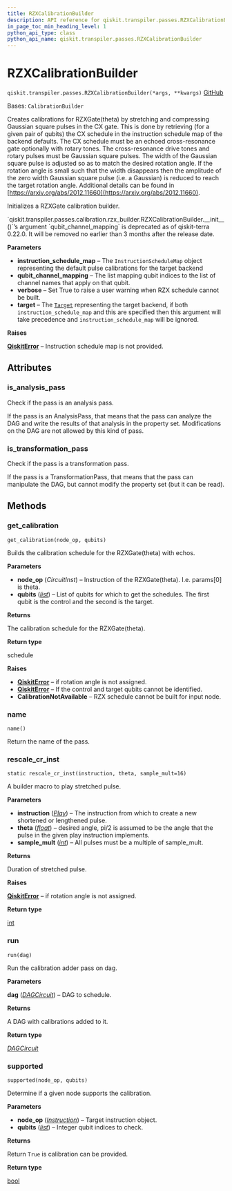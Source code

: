```yaml
---
title: RZXCalibrationBuilder
description: API reference for qiskit.transpiler.passes.RZXCalibrationBuilder
in_page_toc_min_heading_level: 1
python_api_type: class
python_api_name: qiskit.transpiler.passes.RZXCalibrationBuilder
---
```


# RZXCalibrationBuilder

<span id="qiskit.transpiler.passes.RZXCalibrationBuilder" />

`qiskit.transpiler.passes.RZXCalibrationBuilder(*args, **kwargs)` [GitHub](https://github.com/qiskit/qiskit/tree/stable/0.25/qiskit/transpiler/passes/calibration/rzx_builder.py "view source code")

Bases: `CalibrationBuilder`

Creates calibrations for RZXGate(theta) by stretching and compressing Gaussian square pulses in the CX gate. This is done by retrieving (for a given pair of qubits) the CX schedule in the instruction schedule map of the backend defaults. The CX schedule must be an echoed cross-resonance gate optionally with rotary tones. The cross-resonance drive tones and rotary pulses must be Gaussian square pulses. The width of the Gaussian square pulse is adjusted so as to match the desired rotation angle. If the rotation angle is small such that the width disappears then the amplitude of the zero width Gaussian square pulse (i.e. a Gaussian) is reduced to reach the target rotation angle. Additional details can be found in [https://arxiv.org/abs/2012.11660](https://arxiv.org/abs/2012.11660).

Initializes a RZXGate calibration builder.

<Admonition title="Deprecated since version 0.22.0" type="danger">
  `qiskit.transpiler.passes.calibration.rzx_builder.RZXCalibrationBuilder.__init__()`’s argument `qubit_channel_mapping` is deprecated as of qiskit-terra 0.22.0. It will be removed no earlier than 3 months after the release date.
</Admonition>

**Parameters**

*   **instruction\_schedule\_map** – The `InstructionScheduleMap` object representing the default pulse calibrations for the target backend
*   **qubit\_channel\_mapping** – The list mapping qubit indices to the list of channel names that apply on that qubit.
*   **verbose** – Set True to raise a user warning when RZX schedule cannot be built.
*   **target** – The [`Target`](qiskit.transpiler.Target "qiskit.transpiler.Target") representing the target backend, if both `instruction_schedule_map` and this are specified then this argument will take precedence and `instruction_schedule_map` will be ignored.

**Raises**

[**QiskitError**](exceptions#qiskit.exceptions.QiskitError "qiskit.exceptions.QiskitError") – Instruction schedule map is not provided.

## Attributes

<span id="qiskit.transpiler.passes.RZXCalibrationBuilder.is_analysis_pass" />

### is\_analysis\_pass

Check if the pass is an analysis pass.

If the pass is an AnalysisPass, that means that the pass can analyze the DAG and write the results of that analysis in the property set. Modifications on the DAG are not allowed by this kind of pass.

<span id="qiskit.transpiler.passes.RZXCalibrationBuilder.is_transformation_pass" />

### is\_transformation\_pass

Check if the pass is a transformation pass.

If the pass is a TransformationPass, that means that the pass can manipulate the DAG, but cannot modify the property set (but it can be read).

## Methods

### get\_calibration

<span id="qiskit.transpiler.passes.RZXCalibrationBuilder.get_calibration" />

`get_calibration(node_op, qubits)`

Builds the calibration schedule for the RZXGate(theta) with echos.

**Parameters**

*   **node\_op** (*CircuitInst*) – Instruction of the RZXGate(theta). I.e. params\[0] is theta.
*   **qubits** ([*list*](https://docs.python.org/3/library/stdtypes.html#list "(in Python v3.12)")) – List of qubits for which to get the schedules. The first qubit is the control and the second is the target.

**Returns**

The calibration schedule for the RZXGate(theta).

**Return type**

schedule

**Raises**

*   [**QiskitError**](exceptions#qiskit.exceptions.QiskitError "qiskit.exceptions.QiskitError") – if rotation angle is not assigned.
*   [**QiskitError**](exceptions#qiskit.exceptions.QiskitError "qiskit.exceptions.QiskitError") – If the control and target qubits cannot be identified.
*   **CalibrationNotAvailable** – RZX schedule cannot be built for input node.

### name

<span id="qiskit.transpiler.passes.RZXCalibrationBuilder.name" />

`name()`

Return the name of the pass.

### rescale\_cr\_inst

<span id="qiskit.transpiler.passes.RZXCalibrationBuilder.rescale_cr_inst" />

`static rescale_cr_inst(instruction, theta, sample_mult=16)`

A builder macro to play stretched pulse.

**Parameters**

*   **instruction** ([*Play*](qiskit.pulse.instructions.Play "qiskit.pulse.instructions.play.Play")) – The instruction from which to create a new shortened or lengthened pulse.
*   **theta** ([*float*](https://docs.python.org/3/library/functions.html#float "(in Python v3.12)")) – desired angle, pi/2 is assumed to be the angle that the pulse in the given play instruction implements.
*   **sample\_mult** ([*int*](https://docs.python.org/3/library/functions.html#int "(in Python v3.12)")) – All pulses must be a multiple of sample\_mult.

**Returns**

Duration of stretched pulse.

**Raises**

[**QiskitError**](exceptions#qiskit.exceptions.QiskitError "qiskit.exceptions.QiskitError") – if rotation angle is not assigned.

**Return type**

[int](https://docs.python.org/3/library/functions.html#int "(in Python v3.12)")

### run

<span id="qiskit.transpiler.passes.RZXCalibrationBuilder.run" />

`run(dag)`

Run the calibration adder pass on dag.

**Parameters**

**dag** ([*DAGCircuit*](qiskit.dagcircuit.DAGCircuit "qiskit.dagcircuit.dagcircuit.DAGCircuit")) – DAG to schedule.

**Returns**

A DAG with calibrations added to it.

**Return type**

[*DAGCircuit*](qiskit.dagcircuit.DAGCircuit "qiskit.dagcircuit.dagcircuit.DAGCircuit")

### supported

<span id="qiskit.transpiler.passes.RZXCalibrationBuilder.supported" />

`supported(node_op, qubits)`

Determine if a given node supports the calibration.

**Parameters**

*   **node\_op** ([*Instruction*](qiskit.circuit.Instruction "qiskit.circuit.instruction.Instruction")) – Target instruction object.
*   **qubits** ([*list*](https://docs.python.org/3/library/stdtypes.html#list "(in Python v3.12)")) – Integer qubit indices to check.

**Returns**

Return `True` is calibration can be provided.

**Return type**

[bool](https://docs.python.org/3/library/functions.html#bool "(in Python v3.12)")


